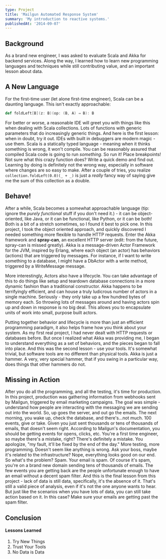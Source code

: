 ```yaml
---
type: Project
title: 'Mailgun Automated Response System'
summary: 'My introduction to reactive systems.'
publishedAt: '2014-09-07'
---
```

## Background
As a brand new engineer, I was asked to evaluate Scala and Akka for backend services. Along the way, I learned how to
learn new programming languages and techniques while still contributing value, and an important lesson about data.

## A New Language
For the first-time user (let alone first-time engineer), Scala can be a daunting language. This isn't exactly approachable:
```scala
def foldLeft[B](z: B)(op: (B, A) ⇒ B): B
```
For better or worse, a reasonable IDE will greet you with things like this when dealing with Scala collections. Lots of functions
with generic parameters that do increasingly generic things. And here is the first lesson: when in doubt, try it out. IDEs
with built in debuggers are modern magic - use them. Scala is a statically typed language - meaning when it thinks something
is wrong, it won't compile. You can be reasonably assured that compiled Scala code is going to run *something*. So run it!
Place breakpoints! Not sure what this crazy function does? Write a quick demo and find out. Learning by doing is definitely
not the wrong way, especially in software where changes are so easy to make. After a couple of tries, you realize
`collection.foldLeft(0.0)(_ + _)` is just a *really* fancy way of saying give me the sum of this collection as a double.

## Behave!
After a while, Scala becomes a somewhat approachable language (tip: ignore the *purely functional* stuff if you don't need it.) -
it can be object-oriented, like Java, or it can be functional, like Python, or it can be both! Both is a bit of a stretch
sometimes, so I found it best to pick one. In this project, I took the object oriented approach, and quickly discovered I needed
something more flexible to handle HTTP requests. Enter the Akka framework and **spray-can**, an excellent HTTP server (edit:
from the future, spray-can is missed greatly). Akka is a message-driven Actor Framework for the JVM, inspired by Erlang, where
each object (an actor) has behaviors (actions) that are triggered by messages. For instance, if I want to write something to a database,
I might have a DbActor with a write method, triggered by a WriteMessage message.

More interestingly, Actors also have a lifecycle. You can take advantage of this to do things like setup and teardown database connections
in a more dynamic fashion than a traditional constructor. Akka happens to be terrifyingly efficient, and can house a truly ludicrous
number of actors in a single machine. Seriously - they only take up a few hundred bytes of memory each. So throwing lots of messages around
and having actors spin up and down in response is no big deal. This allows you to encapsulate units of work into small, purpose built actors.

Putting together behavior and lifecycle is more than just an efficient programming paradigm, it also helps frame how you think about your
system. As my first real project, I had never dealt with HTTP requests or databases before. But once I realized what Akka was providing me,
I began to understand everything as a set of behaviors, and the pieces began to fall into place. And this was the second lesson - use your tools.
It's somewhat trivial, but software tools are no different than physical tools. Akka is just a hammer. A very, very special hammer, that
if you swing in a particular way, does things that other hammers do not.

## Missing in Action
After you do all the programming, and all the testing, it's time for production. In this project, production was gathering
information from webhooks sent by Mailgun, triggered by email marketing campaigns. The goal was simple - understand how
people are interacting with the messaging we are sending out into the world. So, up goes the server, and out go the emails.
The next morning, you wake up, check the database, and there's...not much. 100 events, give or take. Given you just sent
thousands or tens of thousands of emails, that doesn't seem right. According to Mailgun's documentation, you should be getting events
for opens, clicks, etc. You're a first time engineer, so maybe there's a mistake, right? There's definitely a mistake. You apologize,
"my fault, it'll be fixed by the end of the day." More testing, more programming. Doesn't seem like anything is wrong. Ask your boss, maybe
it's related to the infrastructure? Nope, everything looks good on our end. So what's the problem? Spam. Your email is spam.
Of course it's spam, you're on a brand new domain sending tens of thousands of emails. The few events you are getting back are the people
unfortunate enough to have an email without a decent spam filter. And this is the final lesson from this project - lack of data is still data,
specifically, it's the absence of it. That's still a valid piece of analysis, even if it's not the one anyone wants to hear. But just
like the scenarios when you have lots of data, you can still take action based on it. In this case? Make sure your emails are getting past
the spam filter.

## Conclusion
#### Lessons Learned
1) Try New Things
2) Trust Your Tools
3) No Data is Data
